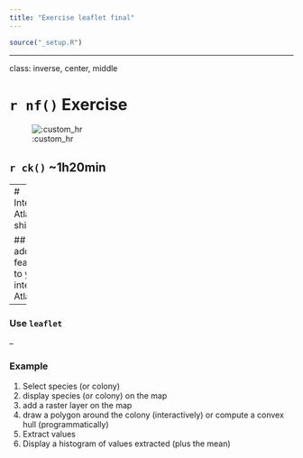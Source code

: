 ```yaml
---
title: "Exercise leaflet final"
---
```



```r
source("_setup.R")
```

---

class: inverse, center, middle

# `r nf()` Exercise

![:custom_hr]()

## `r ck()` ~1h20min



---
# Interactive Atlas with shiny App 

## Keep adding features to your interactive Atlas! 

--

### Use `leaflet`

-- 

### Example

1. Select species (or colony)  
2. display species (or colony) on the map 
3. add a raster layer on the map 
4. draw a polygon around the colony (interactively) or compute a convex hull (programmatically)
5. Extract values
6. Display a histogram of values extracted (plus the mean)